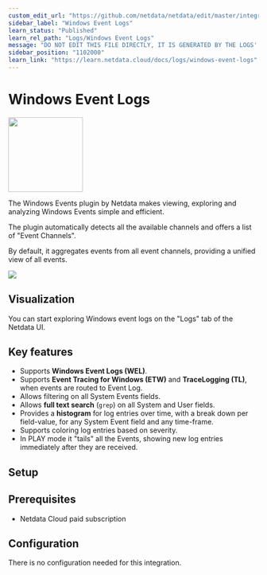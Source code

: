 ```yaml
---
custom_edit_url: "https://github.com/netdata/netdata/edit/master/integrations/logs/metadata.yaml"
sidebar_label: "Windows Event Logs"
learn_status: "Published"
learn_rel_path: "Logs/Windows Event Logs"
message: "DO NOT EDIT THIS FILE DIRECTLY, IT IS GENERATED BY THE LOGS' metadata.yaml FILE"
sidebar_position: "1102000"
learn_link: "https://learn.netdata.cloud/docs/logs/windows-event-logs"
---
```



# Windows Event Logs


<img src="https://netdata.cloud/img/windows.svg" width="150"/>


The Windows Events plugin by Netdata makes viewing, exploring and analyzing Windows Events simple and
efficient.

The plugin automatically detects all the available channels and offers a list of "Event Channels".

By default, it aggregates events from all event channels, providing a unified view of all events.


<img src="https://img.shields.io/badge/maintained%20by-Netdata-%2300ab44" />

## Visualization

You can start exploring Windows event logs on the "Logs" tab of the Netdata UI.


## Key features

- Supports **Windows Event Logs (WEL)**.
- Supports **Event Tracing for Windows (ETW)** and **TraceLogging (TL)**, when events are routed to Event Log.
- Allows filtering on all System Events fields.
- Allows **full text search** (`grep`) on all System and User fields.
- Provides a **histogram** for log entries over time, with a break down per field-value, for any System Event field and any
  time-frame.
- Supports coloring log entries based on severity.
- In PLAY mode it "tails" all the Events, showing new log entries immediately after they are received.

## Setup

## Prerequisites

- Netdata Cloud paid subscription


## Configuration

There is no configuration needed for this integration.

